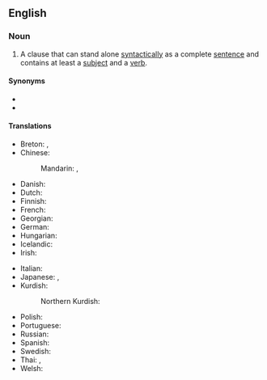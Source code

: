 {{also|main-clause}}
==English==

===Noun===
{{en-noun}}

# {{lb|en|grammar}} A clause that can stand alone [[syntactically]] as a complete [[sentence]] and contains at least a [[subject]] and a [[verb]].

====Synonyms====
* {{l|en|independent clause}}
* {{l|en|matrix clause}}

====Translations====
{{trans-top|grammar: clause that can stand alone syntactically}}
* Breton: {{t+|br|pennlavarenn|f}}, {{t|br|lavarenn dizalc'h|f}}
* Chinese:
*: Mandarin: {{t|cmn|主要小句|tr=zhǔyào xiǎojù|sc=Hani}}, {{t+|cmn|主句|tr=zhǔjù|sc=Hani}}
* Danish: {{t|da|hovedsætning|c}}
* Dutch: {{t+|nl|hoofdzin|m}}
* Finnish: {{t+|fi|päälause}}
* French: {{t+|fr|proposition principale|f}}
* Georgian: {{t|ka|მთავარი წინადადება}}
* German: {{t+|de|Hauptsatz|m}}
* Hungarian: {{t+|hu|főmondat}}
* Icelandic: {{t+|is|aðalsetning|f}}
* Irish: {{t|ga|príomhchlásal|m}}
{{trans-mid}}
* Italian: {{t|it|proposizione principale|f}}
* Japanese: {{t+|ja|主文|tr=しゅぶん, jūbun|sc=Jpan}}, {{t|ja|主節|tr=しゅせつ, shusetsu|sc=Jpan}}
* Kurdish:
*: Northern Kurdish: {{t|kmr|hevoka sereke|f}}
* Polish: {{t|pl|zdanie główne|n}}
* Portuguese: {{t|pt|[[oração]] [[coordenada]]|f}}
* Russian: {{t|ru|гла́вное предложе́ние|n}}
* Spanish: {{t|es|proposición principal|f}}
* Swedish: {{t+|sv|huvudsats|c}}
* Thai: {{t+|th|มุขยประโยค}}, {{t+|th|ประโยคหลัก}}
* Welsh: {{t|cy|prif gymal|m}}
{{trans-bottom}}